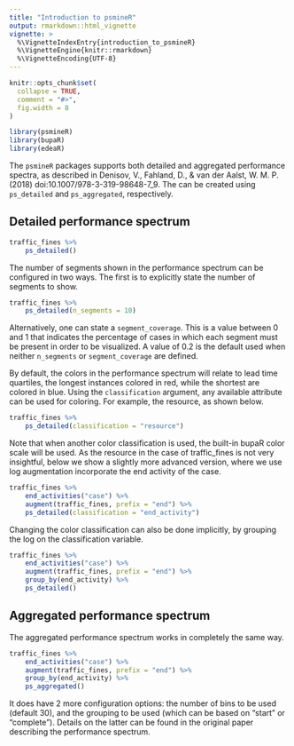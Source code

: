 ```yaml
---
title: "Introduction to psmineR"
output: rmarkdown::html_vignette
vignette: >
  %\VignetteIndexEntry{introduction_to_psmineR}
  %\VignetteEngine{knitr::rmarkdown}
  %\VignetteEncoding{UTF-8}
---
```


```r
knitr::opts_chunk$set(
  collapse = TRUE,
  comment = "#>",
  fig.width = 8
)
```

```r
library(psmineR)
library(bupaR)
library(edeaR)
```


The `psmineR` packages supports both detailed and aggregated performance spectra, as described in Denisov, V., Fahland, D., & van der Aalst, W. M. P. (2018) doi:10.1007/978-3-319-98648-7_9. The can be created using `ps_detailed` and `ps_aggregated`, respectively.


## Detailed performance spectrum

```r
traffic_fines %>%
	ps_detailed()
```

The number of segments shown in the performance spectrum can be configured in two ways. The first is to explicitly state the number of segments to show.

```r
traffic_fines %>%
	ps_detailed(n_segments = 10)
```

Alternatively, one can state a `segment_coverage`. This is a value between 0 and 1 that indicates the percentage of cases in which each segment must be present in order to be visualized. A value of 0.2 is the default used when neither `n_segments` or `segment_coverage` are defined. 

By default, the colors in the performance spectrum will relate to lead time quartiles, the longest instances colored in red, while the shortest are colored in blue. Using the `classification` argument, any available attribute can be used for coloring. For example, the resource, as shown below. 

```r
traffic_fines %>%
	ps_detailed(classification = "resource")
```

Note that when another color classification is used, the built-in bupaR color scale will be used. As the resource in the case of traffic_fines is not very insightful, below we show a slightly more advanced version, where we use log augmentation incorporate the end activity of the case.

```r
traffic_fines %>%
	end_activities("case") %>%
	augment(traffic_fines, prefix = "end") %>%
	ps_detailed(classification = "end_activity")
```

Changing the color classification can also be done implicitly, by grouping the log on the classification variable. 

```r
traffic_fines %>%
	end_activities("case") %>%
	augment(traffic_fines, prefix = "end") %>%
	group_by(end_activity) %>%
	ps_detailed()
```

## Aggregated performance spectrum

The aggregated performance spectrum works in completely the same way. 

```r
traffic_fines %>%
	end_activities("case") %>%
	augment(traffic_fines, prefix = "end") %>%
	group_by(end_activity) %>%
	ps_aggregated()
```

It does have 2 more configuration options: the number of bins to be used (default 30), and the grouping to be used (which can be based on "start" or "complete"). Details on the latter can be found in the original paper describing the performance spectrum. 



